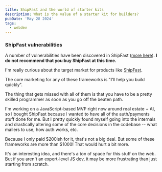 ```yaml
---
title: ShipFast and the world of starter kits
description: What is the value of a starter kit for builders?
pubDate: 'May 28 2024'
tags:
  - webdev
---
```


<div class="not-prose bg-red-900 border-l-4 border-red-400 p-4 my-4">
  <div class="flex">
    <div class="ml-3 space-y-2">
      <h3 class="text-base font-bold text-red-50 mt-0">
        ShipFast vulnerabilities
      </h3>
      <p class="text-base">A number of vulnerabilities have been discovered in ShipFast (<a href="https://kristianfreeman.com/shipfast-vulnerabilities/">more here</a>). <strong>I do not recommend that you buy ShipFast at this time.</strong></p>
    </div>
  </div>
</div>

I'm really curious about the target market for products like [ShipFast](https://shipfa.st).

The core marketing for any of these frameworks is "I'll help you build quickly". 

The thing that gets missed with all of them is that you have to be a pretty skilled programmer as soon as you go off the beaten path.

I'm working on a JavaScript-based MVP right now around real estate + AI, so I bought ShipFast because I wanted to have all of the auth/payments stuff done for me. But I pretty quickly found myself going into the internals and drastically altering some of the core decisions in the codebase -- what mailers to use, how auth works, etc.

Because I only paid \$200ish for it, that's not a big deal. But some of these frameworks are more than \$1000! That would hurt a bit more.

It's an interesting idea, and there's a ton of space for this stuff on the web. But if you aren't an expert-level JS dev, it may be more frustrating than just starting from scratch.
